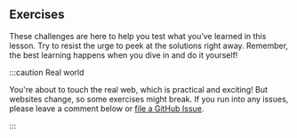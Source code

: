 <!-- markdownlint-disable-next-line MD041 -->
## Exercises

These challenges are here to help you test what you’ve learned in this lesson. Try to resist the urge to peek at the solutions right away. Remember, the best learning happens when you dive in and do it yourself!

:::caution Real world

You're about to touch the real web, which is practical and exciting! But websites change, so some exercises might break. If you run into any issues, please leave a comment below or [file a GitHub Issue](https://github.com/apify/apify-docs/issues).

:::
